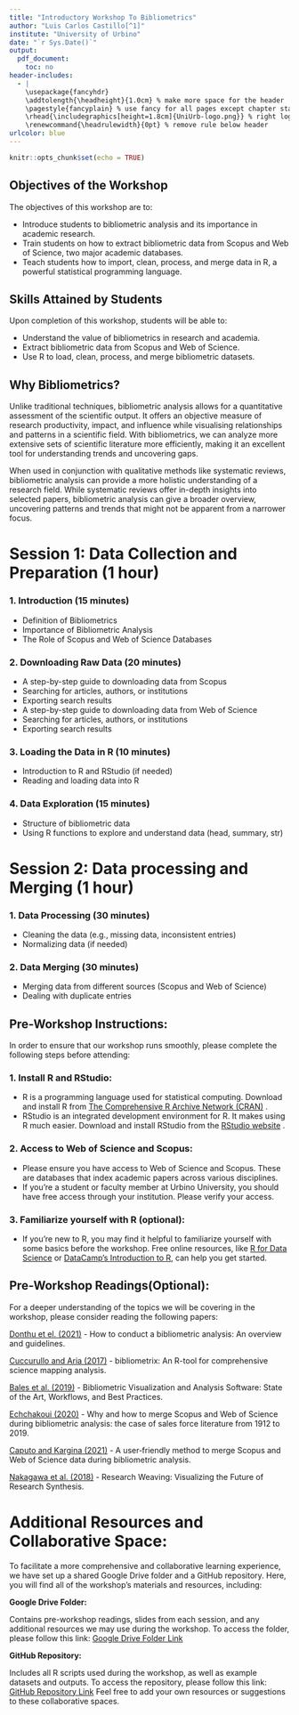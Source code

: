 ```yaml
---
title: "Introductory Workshop To Bibliometrics"
author: "Luis Carlos Castillo[^1]"
institute: "University of Urbino"
date: "`r Sys.Date()`"
output:
  pdf_document:
    toc: no
header-includes:
  - |
    \usepackage{fancyhdr}
    \addtolength{\headheight}{1.0cm} % make more space for the header
    \pagestyle{fancyplain} % use fancy for all pages except chapter start
    \rhead{\includegraphics[height=1.8cm]{UniUrb-logo.png}} % right logo
    \renewcommand{\headrulewidth}{0pt} % remove rule below header
urlcolor: blue
---
```

[^1]: PhD candidate in Global Studies. Email: l.castillotellez@campus.uniurb.it

```r
knitr::opts_chunk$set(echo = TRUE)
```

## Objectives of the Workshop

The objectives of this workshop are to:

  - Introduce students to bibliometric analysis and its importance in academic research.
  - Train students on how to extract bibliometric data from Scopus and Web of Science, two major academic databases.
  - Teach students how to import, clean, process, and merge data in R, a powerful statistical programming language.
  
## Skills Attained by Students

Upon completion of this workshop, students will be able to:

 - Understand the value of bibliometrics in research and academia.
 - Extract bibliometric data from Scopus and Web of Science.
 - Use R to load, clean, process, and merge bibliometric datasets.

## Why Bibliometrics?

Unlike traditional techniques, bibliometric analysis allows for a quantitative assessment of the scientific output. It offers an objective measure of research productivity, impact, and influence while visualising relationships and patterns in a scientific field. With bibliometrics, we can analyze more extensive sets of scientific literature more efficiently, making it an excellent tool for understanding trends and uncovering gaps.

When used in conjunction with qualitative methods like systematic reviews, bibliometric analysis can provide a more holistic understanding of a research field. While systematic reviews offer in-depth insights into selected papers, bibliometric analysis can give a broader overview, uncovering patterns and trends that might not be apparent from a narrower focus.

#    Session 1: Data Collection and Preparation (1 hour)

###   1. Introduction (15 minutes)
  
  - Definition of Bibliometrics
  - Importance of Bibliometric Analysis
  - The Role of Scopus and Web of Science Databases
  
###   2. Downloading Raw Data (20 minutes)

  - A step-by-step guide to downloading data from Scopus
  - Searching for articles, authors, or institutions
  - Exporting search results
  - A step-by-step guide to downloading data from Web of Science
  - Searching for articles, authors, or institutions
  - Exporting search results
  
###   3. Loading the Data in R (10 minutes)

  - Introduction to R and RStudio (if needed)
  - Reading and loading data into R
  
###    4. Data Exploration (15 minutes)

  - Structure of bibliometric data
  - Using R functions to explore and understand data (head, summary, str)
  

#   Session 2: Data processing and Merging (1 hour)


###    1. Data Processing (30 minutes)

  - Cleaning the data (e.g., missing data, inconsistent entries)
  - Normalizing data (if needed)
  
###    2. Data Merging (30 minutes)

  - Merging data from different sources (Scopus and Web of Science)
  - Dealing with duplicate entries


##   Pre-Workshop Instructions:

In order to ensure that our workshop runs smoothly, please complete the following steps before attending:

###   1.	Install R and RStudio:

  - R is a programming language used for statistical computing. Download and install R from [The Comprehensive R Archive Network (CRAN)](https://cran.r-project.org/)  .
  - RStudio is an integrated development environment for R. It makes using R much easier. Download and install RStudio from the [RStudio website](https://rstudio.com/products/rstudio/download/) .
  
###   2.	Access to Web of Science and Scopus:

  - Please ensure you have access to Web of Science and Scopus. These are databases that index academic papers across various disciplines.
  - If you're a student or faculty member at Urbino University, you should have free access through your institution. Please verify your access.
  
###   3.	Familiarize yourself with R (optional):

  - If you're new to R, you may find it helpful to familiarize yourself with some basics before the workshop. Free online resources, like [R for Data Science](https://r4ds.had.co.nz/) or [DataCamp's Introduction to R](https://app.datacamp.com/learn/courses/free-introduction-to-r), can help you get started.
  
## Pre-Workshop Readings(Optional):

For a deeper understanding of the topics we will be covering in the workshop, please consider reading the following papers:

[Donthu et el. (2021)](https://drive.google.com/file/d/1SsTu9hJle0cUTIqTnTRPpR7FOFGknrCc/view?usp=share_link) - How to conduct a bibliometric analysis: An overview and guidelines.

[Cuccurullo and Aria (2017)](https://drive.google.com/file/d/1juGsZmE5YlGkpn-IfyZPm7cOhugUYeii/view?usp=share_link) - bibliometrix: An R-tool for comprehensive science mapping analysis.

[Bales et al. (2019)](https://drive.google.com/file/d/1MFXcxcHcHv-E4vMnUnMKZ7ct0V0XmSpv/view?usp=share_link) - Bibliometric Visualization and Analysis Software: State of the Art, Workflows, and Best Practices.

[Echchakoui (2020)](https://drive.google.com/file/d/1JsOU5QD_sZFNjofYxsQIjOWCyqvM6F_y/view?usp=share_link) - Why and how to merge Scopus and Web of Science during bibliometric 
analysis: the case of sales force literature from 1912 to 2019.

[Caputo and Kargina (2021)](https://drive.google.com/file/d/1UrITi7FYM4dJCRke5u_fzJoHMdrKgkww/view?usp=share_link) - A user‑friendly method to merge Scopus and Web of Science data during bibliometric analysis.

[Nakagawa et al. (2018)](https://drive.google.com/file/d/19KIr-j2MBSbSIN94qaik_Kgu6j_XKRkt/view?usp=share_link) - Research Weaving: Visualizing the Future of
Research Synthesis.


# Additional Resources and Collaborative Space:

To facilitate a more comprehensive and collaborative learning experience, we have set up a shared Google Drive folder and a GitHub repository. Here, you will find all of the workshop's materials and resources, including:

**Google Drive Folder:**

Contains pre-workshop readings, slides from each session, and any additional resources we may use during the workshop.
To access the folder, please follow this link: [Google Drive Folder Link](https://drive.google.com/drive/folders/1Mw6cWYZZxRlZTQAUYZofifyY_xkmcVeK?usp=share_link)

**GitHub Repository:**

Includes all R scripts used during the workshop, as well as example datasets and outputs.
To access the repository, please follow this link: [GitHub Repository Link](https://github.com/luchocastillo84/Bibliometric_workshop)
Feel free to add your own resources or suggestions to these collaborative spaces. 









  